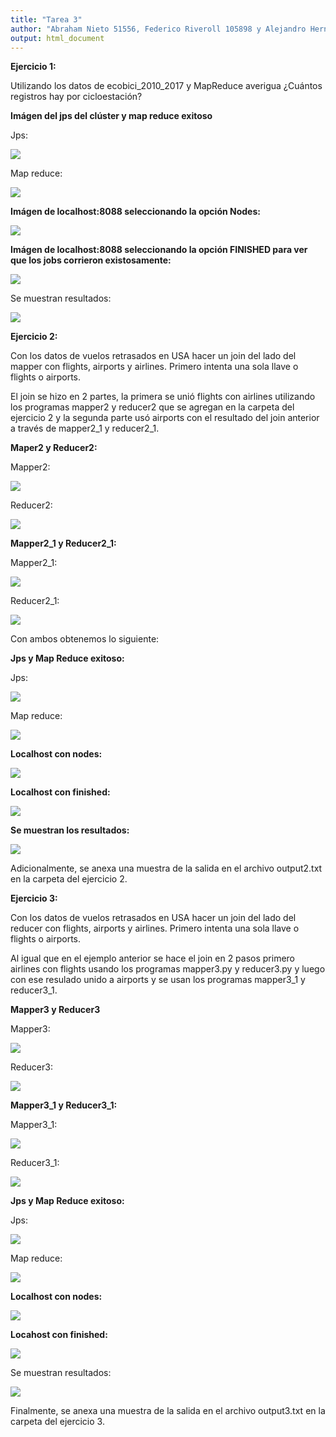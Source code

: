 ```yaml
---
title: "Tarea 3"
author: "Abraham Nieto 51556, Federico Riveroll 105898 y Alejandro Hernández 87806"
output: html_document
---
```

__Ejercicio 1:__ 

Utilizando los datos de ecobici_2010_2017 y MapReduce averigua ¿Cuántos registros hay por cicloestación?

__Imágen del jps del clúster y map reduce exitoso__

Jps:

![](ejer1/imagenes/nodos.png)

Map reduce:

![](ejer1/imagenes/mapred.png)

__Imágen de localhost:8088 seleccionando la opción Nodes:__

![](ejer1/imagenes/nodecluster.png)

__Imágen de localhost:8088 seleccionando la opción FINISHED para ver que los jobs corrieron existosamente:__

![](ejer1/imagenes/finished.png)


Se muestran resultados:

![](ejer1/imagenes/output1.png)



__Ejercicio 2:__

Con los datos de vuelos retrasados en USA hacer un join del lado del mapper con flights, airports y airlines. Primero intenta una sola llave o flights o airports.

El join se hizo en 2 partes, la primera se unió flights con airlines utilizando los programas mapper2 y reducer2 que se agregan en la carpeta del ejercicio 2 y la segunda parte usó airports con el resultado del join anterior a través de mapper2_1 y reducer2_1.

__Maper2 y Reducer2:__

Mapper2:


![](ejer2/imagenes/mapper2.png) 

Reducer2:

![](ejer2/imagenes/reducer2.png)

__Mapper2_1 y Reducer2_1:__


Mapper2_1:

![](ejer2/imagenes/mapper2_1.png)


Reducer2_1:


![](ejer2/imagenes/reducer2_1.png)

Con ambos obtenemos lo siguiente:

__Jps y Map Reduce exitoso:__

Jps:

![](ejer2/imagenes/jps.png)

Map reduce:

![](ejer2/imagenes/mapred2.png)

__Localhost con nodes:__

![](ejer2/imagenes/node2.png)

__Localhost con finished:__

![](ejer2/imagenes/finish2.png)

__Se muestran los resultados:__

![](ejer2/imagenes/output2.png)

Adicionalmente, se anexa una muestra de la salida en el archivo output2.txt en la carpeta del ejercicio 2.

__Ejercicio 3:__ 

Con los datos de vuelos retrasados en USA hacer un join del lado del reducer con flights, airports y airlines. Primero intenta una sola llave o flights o airports.

Al igual que en el ejemplo anterior se hace el join en 2 pasos primero airlines con flights usando los programas mapper3.py y reducer3.py y luego con ese resulado unido a airports y se usan los programas mapper3_1 y reducer3_1. 

__Mapper3 y Reducer3__

Mapper3:

![](ejer3/imagenes/mapper3.png)

Reducer3:

![](ejer3/imagenes/reducer3.png)

__Mapper3_1 y Reducer3_1:__


Mapper3_1:

![](ejer3/imagenes/mapper3_1.png)

Reducer3_1:

![](ejer3/imagenes/reducer3_1.png)

__Jps y Map Reduce exitoso:__

Jps:

![](ejer3/imagenes/jps.png)

Map reduce:

![](ejer3/imagenes/mapred.png)


__Localhost con nodes:__

![](ejer3/imagenes/nodes3.png)


__Locahost con finished:__

![](ejer3/imagenes/finished3.png)

Se muestran resultados:

![](ejer3/imagenes/output3.png)

Finalmente, se anexa una muestra de la salida en el archivo output3.txt en la carpeta del ejercicio 3.


